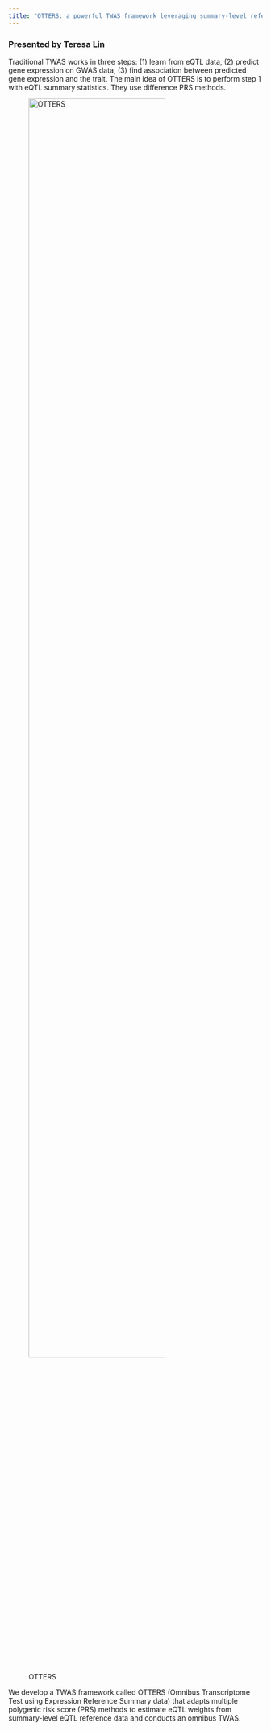 ```yaml
---
title: "OTTERS: a powerful TWAS framework leveraging summary-level reference data"
---
```


### Presented by Teresa Lin

Traditional TWAS works in three steps: (1) learn from eQTL data, 
(2) predict gene expression on GWAS data, (3) find association between predicted
gene expression and the trait.
The main idea of OTTERS is to perform step 1 with eQTL summary statistics.
They use difference PRS methods.

![OTTERS](../../images/otters_scheme.png){width=80%}

We develop a TWAS framework called OTTERS
(Omnibus Transcriptome Test using Expression Reference Summary data)
that adapts multiple polygenic risk score (PRS) methods
to estimate eQTL weights from summary-level eQTL reference data
and conducts an omnibus TWAS.
